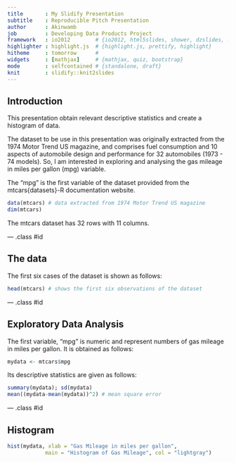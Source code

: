 ```yaml
---
title       : My Slidify Presentation
subtitle    : Reproducible Pitch Presentation
author      : Akinwamb
job         : Developing Data Products Project
framework   : io2012        # {io2012, html5slides, shower, dzslides, ...}
highlighter : highlight.js  # {highlight.js, prettify, highlight}
hitheme     : tomorrow      # 
widgets     : [mathjax]     # {mathjax, quiz, bootstrap}
mode        : selfcontained # {standalone, draft}
knit        : slidify::knit2slides
---
```


## Introduction

This presentation obtain relevant descriptive statistics and create a histogram of data.

The dataset to be use in this presentation was originally extracted from the 1974 Motor Trend US magazine, and comprises fuel consumption and 10 aspects of automobile design and performance for 32 automobiles (1973 - 74 models). So, I am interested in exploring and analysing the gas mileage in miles per gallon (mpg) variable.

The "mpg" is the first variable of the dataset provided from the mtcars{datasets}-R documentation website.

```r
data(mtcars) # data extracted from 1974 Motor Trend US magazine
dim(mtcars)
```
The mtcars dataset has 32 rows with 11 columns.

--- .class #id

## The data

The first six cases of the dataset is shown as follows:
```r
head(mtcars) # shows the first six observations of the dataset
```

--- .class #id 

## Exploratory Data Analysis

The first variable, "mpg" is numeric and represent numbers of gas mileage in miles per gallon. It is obtained as follows:

```r
mydata <- mtcars$mpg
```
Its descriptive statistics are given as follows:
```r
summary(mydata); sd(mydata)
mean((mydata-mean(mydata))^2) # mean square error
```

--- .class #id

## Histogram

```r
hist(mydata, xlab = "Gas Mileage in miles per gallon",
            main = "Histogram of Gas Mileage", col = "lightgray")
```

